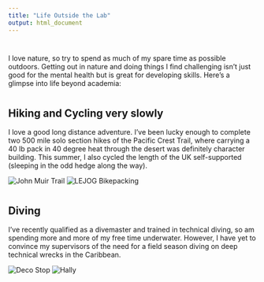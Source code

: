 ```yaml
---
title: "Life Outside the Lab"
output: html_document
---
```


<div style="margin-top: 40px;"></div>

I love nature, so try to spend as much of my spare time as possible outdoors. Getting out in nature and doing things I find challenging isn't just good for the mental health but is great for developing skills. Here's a glimpse into life beyond academia:

<div style="margin-top: 40px;"></div>

## Hiking and Cycling very slowly

I love a good long distance adventure. I've been lucky enough to complete two 500 mile solo section hikes of the Pacific Crest Trail, where carrying a 40 lb pack in 40 degree heat through the desert was definitely character building. This summer, I also cycled the length of the UK self-supported (sleeping in the odd hedge along the way).

<div class="image-container">
  <img src="Images/6564.jpeg" alt="John Muir Trail" class="side-by-side-image">
  <img src="Images/IMG_3270.jpeg" alt="LEJOG Bikepacking" class="side-by-side-image">
</div>

<div style="margin-top: 40px;"></div>

## Diving

I've recently qualified as a divemaster and trained in technical diving, so am spending more and more of my free time underwater. However, I have yet to convince my supervisors of the need for a field season diving on deep technical wrecks in the Caribbean.

<div class="image-container">
  <img src="Images/IMG_5439.jpg" alt="Deco Stop" class="side-by-side-image">
  <img src="Images/IMG_0131.jpg" alt="Hally" class="side-by-side-image">
</div>


<div style="margin-top: 40px;"></div>